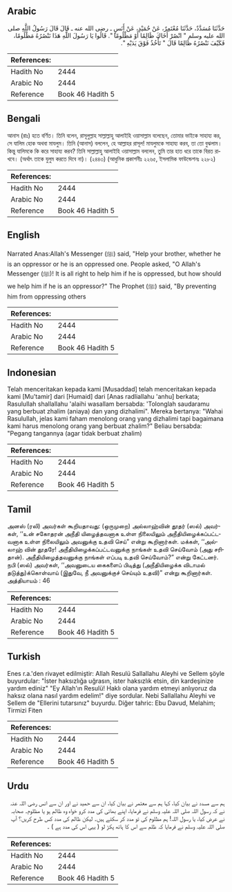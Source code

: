 ## Arabic


<div dir="rtl" lang="ar" style={{fontSize:'larger',backgroundColor:'#f8f9fa',padding:20}}>
حَدَّثَنَا مُسَدَّدٌ، حَدَّثَنَا مُعْتَمِرٌ، عَنْ حُمَيْدٍ، عَنْ أَنَسٍ ـ رضى الله عنه ـ قَالَ قَالَ رَسُولُ اللَّهِ صلى الله عليه وسلم ‏"‏ انْصُرْ أَخَاكَ ظَالِمًا أَوْ مَظْلُومًا ‏"‏‏.‏ قَالُوا يَا رَسُولَ اللَّهِ هَذَا نَنْصُرُهُ مَظْلُومًا، فَكَيْفَ نَنْصُرُهُ ظَالِمًا قَالَ ‏"‏ تَأْخُذُ فَوْقَ يَدَيْهِ ‏"‏‏.‏
</div>
<div style={{backgroundColor:'#f8f9fa',padding:20, marginBottom: 10}}><table> <thead> <tr> <th>References:</th> <th></th> </tr> </thead> <tbody><tr><td>Hadith No</td><td>2444</td></tr><tr><td>Arabic No</td><td>2444</td></tr><tr><td>Reference</td><td>Book 46 Hadith 5</td></tr></tbody></table></div>

## Bengali


<div dir="ltr" lang="bn" style={{fontSize:'larger',backgroundColor:'#f8f9fa',padding:20}}>
আনাস (রাঃ) হতে বর্ণিত। তিনি বলেন, রাসূলুল্লাহ সাল্লাল্লাহু আলাইহি ওয়াসাল্লাম বলেছেন, তোমার ভাইকে সাহায্য কর, সে যালিম হোক অথবা মাযলুম। তিনি (আনাস) বললেন, হে আল্লাহর রাসূল! মাযলুমকে সাহায্য করব, তা তো বুঝলাম। কিন্তু যালিমকে কি করে সাহায্য করব? তিনি সাল্লাল্লাহু আলাইহি ওয়াসাল্লাম বললেন, তুমি তার হাত ধরে তাকে বিরত রাখবে। (অর্থাৎ তাকে যুলুম করতে দিবে না)। (২৪৪৩) (আধুনিক প্রকাশনীঃ ২২৬৫, ইসলামিক ফাউন্ডেশনঃ ২২৮২)
</div>
<div style={{backgroundColor:'#f8f9fa',padding:20, marginBottom: 10}}><table> <thead> <tr> <th>References:</th> <th></th> </tr> </thead> <tbody><tr><td>Hadith No</td><td>2444</td></tr><tr><td>Arabic No</td><td>2444</td></tr><tr><td>Reference</td><td>Book 46 Hadith 5</td></tr></tbody></table></div>

## English


<div dir="ltr" lang="en" style={{fontSize:'larger',backgroundColor:'#f8f9fa',padding:20}}>
Narrated Anas:Allah's Messenger (ﷺ) said, "Help your brother, whether he is an oppressor or he is an oppressed one. People asked, "O Allah's Messenger (ﷺ)! It is all right to help him if he is oppressed, but how should we help him if he is an oppressor?" The Prophet (ﷺ) said, "By preventing him from oppressing others
</div>
<div style={{backgroundColor:'#f8f9fa',padding:20, marginBottom: 10}}><table> <thead> <tr> <th>References:</th> <th></th> </tr> </thead> <tbody><tr><td>Hadith No</td><td>2444</td></tr><tr><td>Arabic No</td><td>2444</td></tr><tr><td>Reference</td><td>Book 46 Hadith 5</td></tr></tbody></table></div>

## Indonesian


<div dir="ltr" lang="id" style={{fontSize:'larger',backgroundColor:'#f8f9fa',padding:20}}>
Telah menceritakan kepada kami [Musaddad] telah menceritakan kepada kami [Mu'tamir] dari [Humaid] dari [Anas radliallahu 'anhu] berkata; Rasulullah shallallahu 'alaihi wasallam bersabda: 'Tolonglah saudaramu yang berbuat zhalim (aniaya) dan yang dizhalimi". Mereka bertanya: "Wahai Rasulullah, jelas kami faham menolong orang yang dizhalimi tapi bagaimana kami harus menolong orang yang berbuat zhalim?" Beliau bersabda: "Pegang tangannya (agar tidak berbuat zhalim)
</div>
<div style={{backgroundColor:'#f8f9fa',padding:20, marginBottom: 10}}><table> <thead> <tr> <th>References:</th> <th></th> </tr> </thead> <tbody><tr><td>Hadith No</td><td>2444</td></tr><tr><td>Arabic No</td><td>2444</td></tr><tr><td>Reference</td><td>Book 46 Hadith 5</td></tr></tbody></table></div>

## Tamil


<div dir="ltr" lang="ta" style={{fontSize:'larger',backgroundColor:'#f8f9fa',padding:20}}>
அனஸ் (ரலி) அவர்கள் கூறியதாவது: (ஒருமுறை) அல்லாஹ்வின் தூதர் (ஸல்) அவர்கள், ‘‘உன் சகோதரன் அநீதி யிழைத்தவனாக உள்ள நிலையிலும் அநீதியிழைக்கப்பட்டவனாக உள்ள நிலையிலும் அவனுக்கு உதவி செய்” என்று கூறினார்கள். மக்கள், ‘‘அல்லாஹ் வின் தூதரே! அநீதியிழைக்கப்பட்டவனுக்கு நாங்கள் உதவி செய்வோம் (அது சரிதான்). அநீதியிழைத்தவனுக்கு நாங்கள் எப்படி உதவி செய்வோம்?” என்று கேட்டனர். நபி (ஸல்) அவர்கள், ‘‘அவனுடைய கைகளைப் பிடித்து (அநீதியிழைக்க விடாமல் தடுத்து)க்கொள்வாய் (இதுவே, நீ அவனுக்குச் செய்யும் உதவி)” என்று கூறினார்கள். அத்தியாயம் : 46
</div>
<div style={{backgroundColor:'#f8f9fa',padding:20, marginBottom: 10}}><table> <thead> <tr> <th>References:</th> <th></th> </tr> </thead> <tbody><tr><td>Hadith No</td><td>2444</td></tr><tr><td>Arabic No</td><td>2444</td></tr><tr><td>Reference</td><td>Book 46 Hadith 5</td></tr></tbody></table></div>

## Turkish


<div dir="ltr" lang="tr" style={{fontSize:'larger',backgroundColor:'#f8f9fa',padding:20}}>
Enes r.a.'den rivayet edilmiştir: Allah Resulü Sallallahu Aleyhi ve Sellem şöyle buyurdular: "İster haksızlığa uğrasın, ister haksızlık etsin, din kardeşinize yardım ediniz" "Ey Allah'ın Resulü! Haklı olana yardım etmeyi anlıyoruz da haksız olana nasıl yardım edelim!" diye sordular. Nebi Sallallahu Aleyhi ve Sellem de "Ellerini tutarsınız" buyurdu. Diğer tahric: Ebu Davud, Melahim; Tirmizi Fiten
</div>
<div style={{backgroundColor:'#f8f9fa',padding:20, marginBottom: 10}}><table> <thead> <tr> <th>References:</th> <th></th> </tr> </thead> <tbody><tr><td>Hadith No</td><td>2444</td></tr><tr><td>Arabic No</td><td>2444</td></tr><tr><td>Reference</td><td>Book 46 Hadith 5</td></tr></tbody></table></div>

## Urdu


<div dir="rtl" lang="ur" style={{fontSize:'larger',backgroundColor:'#f8f9fa',padding:20}}>
ہم سے مسدد نے بیان کیا، کہا ہم سے معتمر نے بیان کیا، ان سے حمید نے اور ان سے انس رضی اللہ عنہ نے کہ رسول اللہ صلی اللہ علیہ وسلم نے فرمایا، اپنے بھائی کی مدد کرو خواہ وہ ظالم ہو یا مظلوم۔ صحابہ نے عرض کیا، یا رسول اللہ! ہم مظلوم کی تو مدد کر سکتے ہیں۔ لیکن ظالم کی مدد کس طرح کریں؟ آپ صلی اللہ علیہ وسلم نے فرمایا کہ ظلم سے اس کا ہاتھ پکڑ لو ( یہی اس کی مدد ہے ) ۔
</div>
<div style={{backgroundColor:'#f8f9fa',padding:20, marginBottom: 10}}><table> <thead> <tr> <th>References:</th> <th></th> </tr> </thead> <tbody><tr><td>Hadith No</td><td>2444</td></tr><tr><td>Arabic No</td><td>2444</td></tr><tr><td>Reference</td><td>Book 46 Hadith 5</td></tr></tbody></table></div>